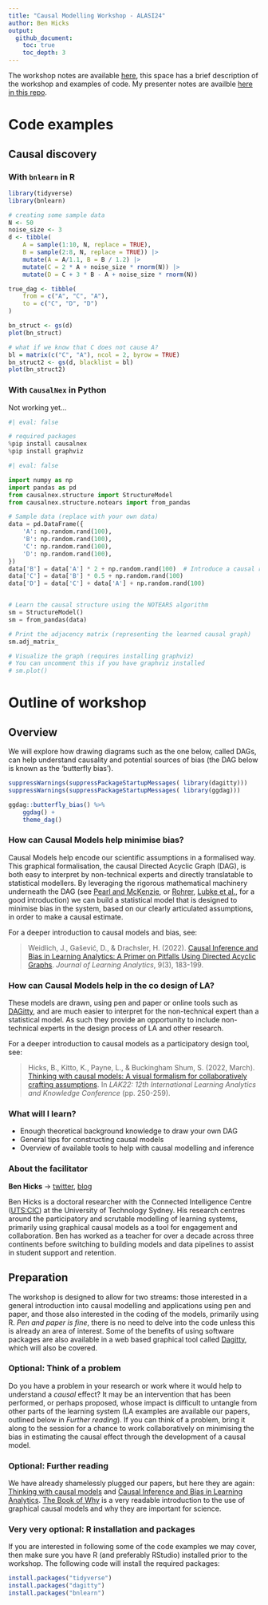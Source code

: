 ```yaml
---
title: "Causal Modelling Workshop - ALASI24"
author: Ben Hicks
output:
  github_document:
    toc: true
    toc_depth: 3
---
```


The workshop notes are available [here](https://sites.google.com/view/alasi24-ccm/home), this space has a brief description of the workshop and examples of code. My presenter notes are availble [here in this repo](https://github.com/benwhicks/ALASI24-causal-modelling-workshop/blob/main/presenter-notes.md).

# Code examples

## Causal discovery

### With `bnlearn` in R

```r
library(tidyverse)
library(bnlearn)

# creating some sample data
N <- 50
noise_size <- 3
d <- tibble(
    A = sample(1:10, N, replace = TRUE),
    B = sample(2:8, N, replace = TRUE)) |> 
    mutate(A = A/1.1, B = B / 1.2) |> 
    mutate(C = 2 * A + noise_size * rnorm(N)) |> 
    mutate(D = C + 3 * B - A + noise_size * rnorm(N)) 

true_dag <- tibble(
    from = c("A", "C", "A"),
    to = c("C", "D", "D")
)

bn_struct <- gs(d)
plot(bn_struct)
```

``` r
# what if we know that C does not cause A?
bl = matrix(c("C", "A"), ncol = 2, byrow = TRUE)
bn_struct2 <- gs(d, blacklist = bl)
plot(bn_struct2)
```

### With `CausalNex` in Python

Not working yet...

```python
#| eval: false

# required packages
%pip install causalnex
%pip install graphviz
```

```python
#| eval: false

import numpy as np
import pandas as pd
from causalnex.structure import StructureModel
from causalnex.structure.notears import from_pandas

# Sample data (replace with your own data)
data = pd.DataFrame({
    'A': np.random.rand(100),
    'B': np.random.rand(100),
    'C': np.random.rand(100),
    'D': np.random.rand(100),
})
data['B'] = data['A'] * 2 + np.random.rand(100)  # Introduce a causal relationship
data['C'] = data['B'] * 0.5 + np.random.rand(100)
data['D'] = data['C'] + data['A'] + np.random.rand(100)


# Learn the causal structure using the NOTEARS algorithm
sm = StructureModel()
sm = from_pandas(data)

# Print the adjacency matrix (representing the learned causal graph)
sm.adj_matrix_

# Visualize the graph (requires installing graphviz)
# You can uncomment this if you have graphviz installed
# sm.plot()

```

# Outline of workshop

## Overview

We will explore how drawing diagrams such as the one below, called DAGs, can help understand causality and potential sources of bias (the DAG below is known as the 'butterfly bias').

```r
suppressWarnings(suppressPackageStartupMessages( library(dagitty)))
suppressWarnings(suppressPackageStartupMessages( library(ggdag)))

ggdag::butterfly_bias() %>% 
    ggdag() +
    theme_dag()
```

### How can Causal Models help minimise bias?

Causal Models help encode our scientific assumptions in a formalised way. This graphical formalisation, the causal Directed Acyclic Graph (DAG), is both easy to interpret by non-technical experts and directly translatable to statistical modellers. By leveraging the rigorous mathematical machinery underneath the DAG (see [Pearl and McKenzie](https://www.goodreads.com/en/book/show/36204378), or [Rohrer](https://journals.sagepub.com/doi/pdf/10.1177/2515245917745629), [Lubke et al.](https://www.tandfonline.com/doi/full/10.1080/10691898.2020.1752859), for a good introduction) we can build a statistical model that is designed to minimise bias in the system, based on our clearly articulated assumptions, in order to make a causal estimate.

For a deeper introduction to causal models and bias, see:

> Weidlich, J., Gašević, D., & Drachsler, H. (2022). [Causal Inference and Bias in Learning Analytics: A Primer on Pitfalls Using Directed Acyclic Graphs](https://learning-analytics.info/index.php/JLA/article/view/7577). *Journal of Learning Analytics*, 9(3), 183-199.

### How can Causal Models help in the co design of LA?

These models are drawn, using pen and paper or online tools such as [DAGitty](http://www.dagitty.net/), and are much easier to interpret for the non-technical expert than a statistical model. As such they provide an opportunity to include non-technical experts in the design process of LA and other research.

For a deeper introduction to causal models as a participatory design tool, see:

> Hicks, B., Kitto, K., Payne, L., & Buckingham Shum, S. (2022, March). [Thinking with causal models: A visual formalism for collaboratively crafting assumptions](https://dl.acm.org/doi/abs/10.1145/3506860.3506899). In *LAK22: 12th International Learning Analytics and Knowledge Conference* (pp. 250-259).

### What will I learn?

-   Enough theoretical background knowledge to draw your own DAG
-   General tips for constructing causal models
-   Overview of available tools to help with causal modelling and inference

### About the facilitator

**Ben Hicks** → [twitter](https://twitter.com/benimbenix), [blog](https://koanmathematics.wordpress.com/)

Ben Hicks is a doctoral researcher with the Connected Intelligence Centre ([UTS:CIC](https://cic.uts.edu.au/)) at the University of Technology Sydney. His research centres around the participatory and scrutable modelling of learning systems, primarily using graphical causal models as a tool for engagement and collaboration. Ben has worked as a teacher for over a decade across three continents before switching to building models and data pipelines to assist in student support and retention.

## Preparation

The workshop is designed to allow for two streams: those interested in a general introduction into causal modelling and applications using pen and paper, and those also interested in the coding of the models, primarily using R. *Pen and paper is fine*, there is no need to delve into the code unless this is already an area of interest. Some of the benefits of using software packages are also available in a web based graphical tool called [Dagitty](http://www.dagitty.net/), which will also be covered.

### Optional: Think of a problem

Do you have a problem in your research or work where it would help to understand a *causal* effect? It may be an intervention that has been performed, or perhaps proposed, whose impact is difficult to untangle from other parts of the learning system (LA examples are available our papers, outlined below in *Further reading*). If you can think of a problem, bring it along to the session for a chance to work collaboratively on minimising the bias in estimating the causal effect through the development of a causal model.

### Optional: Further reading

We have already shamelessly plugged our papers, but here they are again: [Thinking with causal models](https://dl.acm.org/doi/abs/10.1145/3506860.3506899) and [Causal Inference and Bias in Learning Analytics](https://learning-analytics.info/index.php/JLA/article/view/7577). [The Book of Why](https://www.goodreads.com/en/book/show/36204378) is a very readable introduction to the use of graphical causal models and why they are important for science.

### Very very optional: R installation and packages

If you are interested in following some of the code examples we may cover, then make sure you have R (and preferably RStudio) installed prior to the workshop. The following code will install the required packages:

```r
install.packages("tidyverse")
install.packages("dagitty")
install.packages("bnlearn")
```

